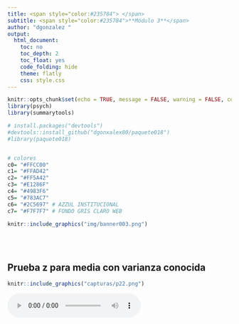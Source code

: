 ```yaml
---
title: <span style="color:#235784"> </span>  
subtitle: <span style="color:#235784">**Módulo 3**</span> 
author: "dgonzalez "
output:
  html_document:
    toc: no
    toc_depth: 2
    toc_float: yes
    code_folding: hide
    theme: flatly
    css: style.css
---      
```


```r
knitr::opts_chunk$set(echo = TRUE, message = FALSE, warning = FALSE, comment = NA)
library(psych)
library(summarytools)

# install.packages("devtools")
#devtools::install_github("dgonxalex80/paquete018")
#library(paquete018)


# colores
c0= "#FFCC00"
c1= "#FFAD42"
c2= "#FF5A42"
c3= "#E1286F"
c4= "#4983F6"
c5= "#783AC7"
c6= "#2C5697" # AZZUL INSTITUCIONAL
c7= "#F7F7F7" # FONDO GRIS CLARO WEB

```



```r
knitr::include_graphics("img/banner003.png")
```



<br/><br/>

## **Prueba z para media con varianza conocida**

```r
knitr::include_graphics("capturas/p22.png")
```
<audio controls>
  <source src="audio/problema1.mp4" type="audio/mpeg">
  Tu navegador no soporta el elemento de audio.
</audio>




<br/><br/><br/>


```r
knitr::include_graphics("capturas/p23.png")
```
<audio controls>
  <source src="audio/problema1a.mp4" type="audio/mpeg">
  Tu navegador no soporta el elemento de audio.
</audio>


<br/><br/><br/>

```r
knitr::include_graphics("capturas/p24.png")
```

<br/><br/><br/>

## **Prueba t para una media con varianza desconocida**

```r
knitr::include_graphics("capturas/p25.png")
```

<br/><br/><br/>


## **Prueba z para una proporción**

```r
knitr::include_graphics("capturas/p26.png")
```


<br/><br/><br/>


## **Prueba t para comparación de medias, grupos independientes**

```r
knitr::include_graphics("capturas/p27.png")
```

<br/><br/><br/>

```r
knitr::include_graphics("capturas/p28.png")
```


<br/><br/><br/>

## **Prueba z para una proporción**

```r
knitr::include_graphics("capturas/p29.png")
```

<br/><br/><br/>

## **Prueba t para comparación de grupos independientes**

```r
knitr::include_graphics("capturas/p30.png")
```


<br/><br/><br/>

## **Prueba z para comparación de proporciones**

```r
knitr::include_graphics("capturas/p31.png")
```


<br/><br/><br/>

## **Prueba t para grupos pareados**

```r
knitr::include_graphics("capturas/p32.png")
```


<br/><br/><br/>

## **Prueba t para grupos pareados**

```r
knitr::include_graphics("capturas/p33.png")
```

<br/><br/><br/>

## **Prueba t para grupos independientes con varianzas iguales**

```r
knitr::include_graphics("capturas/p34.png")
```

<br/><br/><br/>


## **Prueba chi-cuadrado de bondad de ajuste**

```r
knitr::include_graphics("capturas/p40.png")
```




<br/><br/><br/>

## **Prueba chi-cuadrado para tablas de contingencia**

```r
knitr::include_graphics("capturas/p41.png")
```



